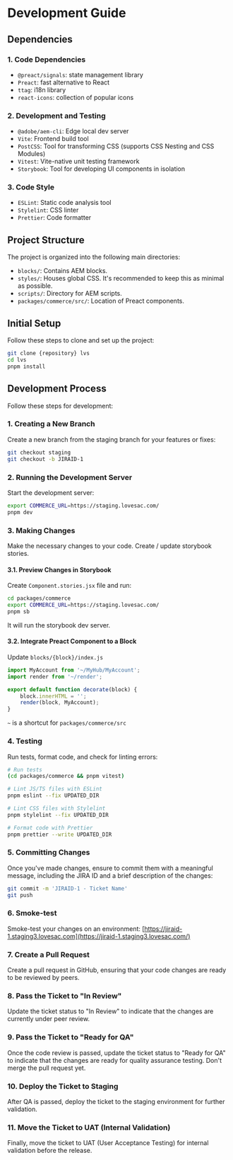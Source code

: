 
<Meta title="Development" />

# Development Guide

## Dependencies

### 1. Code Dependencies

-   `@preact/signals`: state management library
-   `Preact`: fast alternative to React
-   `ttag`: i18n library
-   `react-icons`: collection of popular icons

### 2. Development and Testing

-   `@adobe/aem-cli`: Edge local dev server
-   `Vite`: Frontend build tool
-   `PostCSS`: Tool for transforming CSS (supports CSS Nesting and CSS Modules)
-   `Vitest`: Vite-native unit testing framework
-   `Storybook`: Tool for developing UI components in isolation

### 3. Code Style

-   `ESLint`: Static code analysis tool
-   `Stylelint`: CSS linter
-   `Prettier`: Code formatter

## Project Structure

The project is organized into the following main directories:

-   `blocks/`: Contains AEM blocks.
-   `styles/`: Houses global CSS. It's recommended to keep this as minimal as possible.
-   `scripts/`: Directory for AEM scripts.
-   `packages/commerce/src/`: Location of Preact components.

## Initial Setup

Follow these steps to clone and set up the project:

```bash
git clone {repository} lvs
cd lvs
pnpm install
```

## Development Process

Follow these steps for development:

### 1. Creating a New Branch

Create a new branch from the staging branch for your features or fixes:

```bash
git checkout staging
git checkout -b JIRAID-1
```

### 2. Running the Development Server

Start the development server:

```bash
export COMMERCE_URL=https://staging.lovesac.com/
pnpm dev
```

### 3. Making Changes

Make the necessary changes to your code.
Create / update storybook stories.

#### 3.1. Preview Changes in Storybook

Create `Component.stories.jsx` file and run:

```bash
cd packages/commerce
export COMMERCE_URL=https://staging.lovesac.com/
pnpm sb
```

It will run the storybook dev server.

#### 3.2. Integrate Preact Component to a Block

Update `blocks/{block}/index.js`

```js
import MyAccount from '~/MyHub/MyAccount';
import render from '~/render';

export default function decorate(block) {
    block.innerHTML = '';
    render(block, MyAccount);
}
```

`~` is a shortcut for `packages/commerce/src`

### 4. Testing

Run tests, format code, and check for linting errors:

```bash
# Run tests
(cd packages/commerce && pnpm vitest)

# Lint JS/TS files with ESLint
pnpm eslint --fix UPDATED_DIR

# Lint CSS files with Stylelint
pnpm stylelint --fix UPDATED_DIR

# Format code with Prettier
pnpm prettier --write UPDATED_DIR
```

### 5. Committing Changes

Once you've made changes, ensure to commit them with a meaningful message, including the JIRA ID and a brief description of the changes:

```bash
git commit -m 'JIRAID-1 - Ticket Name'
git push
```

### 6. Smoke-test

Smoke-test your changes on an environment:
[https://jiraid-1.staging3.lovesac.com](https://jiraid-1.staging3.lovesac.com/)

### 7. Create a Pull Request

Create a pull request in GitHub, ensuring that your code changes are ready to be reviewed by peers.

### 8. Pass the Ticket to "In Review"

Update the ticket status to "In Review" to indicate that the changes are currently under peer review.

### 9. Pass the Ticket to "Ready for QA"

Once the code review is passed, update the ticket status to "Ready for QA" to indicate that the changes are ready for
quality assurance testing. Don't merge the pull request yet.

### 10. Deploy the Ticket to Staging

After QA is passed, deploy the ticket to the staging environment for further validation.

### 11. Move the Ticket to UAT (Internal Validation)

Finally, move the ticket to UAT (User Acceptance Testing) for internal validation before the release.
